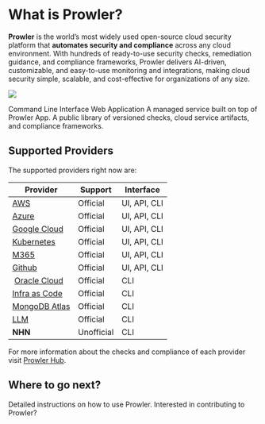 # What is Prowler?

**Prowler** is the world’s most widely used open-source cloud security platform that **automates security and compliance** across any cloud environment. With hundreds of ready-to-use security checks, remediation guidance, and compliance frameworks, Prowler delivers AI-driven, customizable, and easy-to-use monitoring and integrations, making cloud security simple, scalable, and cost-effective for organizations of any size.

![](/images/products/overview.png)

<Columns cols={2}>
  <Card
    title="Prowler CLI"
    icon="terminal"
    href="/getting-started/products/prowler-cli"
  >
    Command Line Interface
  </Card>
  <Card
    title="Prowler App"
    icon="pen-to-square"
    href="/getting-started/products/prowler-app"
  >
    Web Application
  </Card>
    <Card
    title="Prowler Cloud"
    icon="pen-to-square"
    href="/getting-started/products/prowler-cloud"
  >
    A managed service built on top of Prowler App.
  </Card>
  <Card
    title="Prowler Hub"
    icon="map"
    href="/getting-started/products/prowler-hub"
  >
    A public library of versioned checks, cloud service artifacts, and compliance frameworks.
  </Card>
</Columns>

## Supported Providers
The supported providers right now are:

| Provider | Support | Interface |
|----------|--------|----------|
| [AWS](/user-guide/providers/aws/getting-started-aws) | Official | UI, API, CLI |
| [Azure](/user-guide/providers/azure/getting-started-azure) | Official | UI, API, CLI |
| [Google Cloud](/user-guide/providers/gcp/getting-started-gcp) | Official | UI, API, CLI |
| [Kubernetes](/user-guide/providers/kubernetes/in-cluster) | Official | UI, API, CLI |
| [M365](/user-guide/providers/microsoft365/getting-started-m365) | Official | UI, API, CLI |
| [Github](/user-guide/providers/github/getting-started-github) | Official | UI, API, CLI |
| [Oracle Cloud](/user-guide/providers/oci/getting-started-oci) | Official | CLI |
| [Infra as Code](/user-guide/providers/iac/getting-started-iac) | Official | CLI |
| [MongoDB Atlas](/user-guide/providers/mongodbatlas/getting-started-mongodbatlas) | Official | CLI |
| [LLM](/user-guide/providers/llm/getting-started-llm) | Official | CLI |
| **NHN** | Unofficial | CLI |

For more information about the checks and compliance of each provider visit [Prowler Hub](https://hub.prowler.com).

## Where to go next?
<Columns cols={2}>
  <Card
    title="User Guide"
    icon="terminal"
    href="/user-guide/tutorials/prowler-app"
  >
    Detailed instructions on how to use Prowler.
  </Card>
  <Card
    title="Development Guide"
    icon="pen-to-square"
    href="/developer-guide/introduction"
  >
    Interested in contributing to Prowler?
  </Card>
</Columns>
